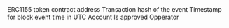 <ParamField path="contract_address">
ERC1155 token contract address
</ParamField>
<ParamField path="evt_tx_hash">
Transaction hash of the event
</ParamField>
<ParamField path="evt_tx_from">

</ParamField>
<ParamField path="evt_tx_to">

</ParamField>
<ParamField path="evt_tx_index">

</ParamField>
<ParamField path="evt_index">

</ParamField>
<ParamField path="evt_block_time">
Timestamp for block event time in UTC
</ParamField>
<ParamField path="evt_block_number">

</ParamField>
<ParamField path="evt_block_date">

</ParamField>
<ParamField path="account">
Account
</ParamField>
<ParamField path="approved">
Is approved
</ParamField>
<ParamField path="operator">
Opperator
</ParamField>
